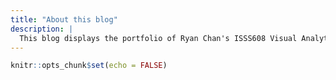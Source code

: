 ```yaml
---
title: "About this blog"
description: |
  This blog displays the portfolio of Ryan Chan's ISSS608 Visual Analytics work test
---
```


```r
knitr::opts_chunk$set(echo = FALSE)
```
